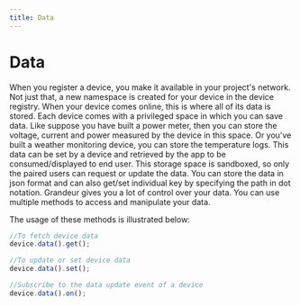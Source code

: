 ```yaml
---
title: Data
---
```

# Data

When you register a device, you make it available in your project's network. Not just that, a new namespace is created for your device in the device registry. When your device comes online, this is where all of its data is stored.
Each device comes with a privileged space in which you can save data. Like suppose you have built a power meter, then you can store the voltage, current and power measured by the device in this space. Or you’ve built a weather monitoring device, you can store the temperature logs.  This data can be set by a device and retrieved by the app to be consumed/displayed to end user.
This storage space is sandboxed, so only the paired users can request or update the data. You can store the data in json format and can also get/set individual key by specifying the path in dot notation.
Grandeur gives you a lot of control over your data. You can use multiple methods to access and manipulate your data.

The usage of these methods is illustrated below:

```js
//To fetch device data
device.data().get();

//To update or set device data
device.data().set();

//Subscribe to the data update event of a device
device.data().on();
```


